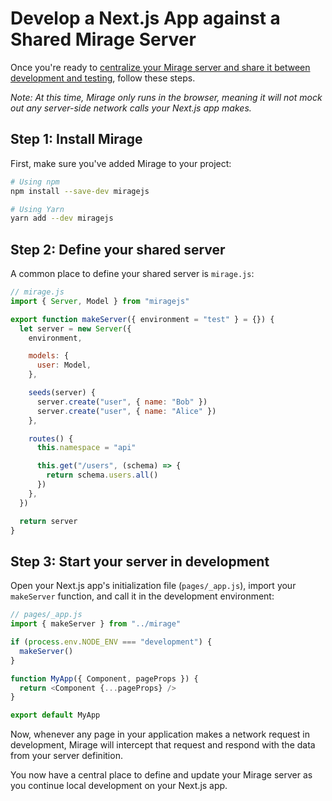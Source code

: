 # Develop a Next.js App against a Shared Mirage Server

Once you're ready to [centralize your Mirage server and share it between development and testing](/docs/workflow-tips/#sharing-your-server-between-development-and-testing), follow these steps.

_Note: At this time, Mirage only runs in the browser, meaning it will not mock out any server-side network calls your Next.js app makes._

## Step 1: Install Mirage

First, make sure you've added Mirage to your project:

```bash
# Using npm
npm install --save-dev miragejs

# Using Yarn
yarn add --dev miragejs
```

## Step 2: Define your shared server

A common place to define your shared server is `mirage.js`:

```js
// mirage.js
import { Server, Model } from "miragejs"

export function makeServer({ environment = "test" } = {}) {
  let server = new Server({
    environment,

    models: {
      user: Model,
    },

    seeds(server) {
      server.create("user", { name: "Bob" })
      server.create("user", { name: "Alice" })
    },

    routes() {
      this.namespace = "api"

      this.get("/users", (schema) => {
        return schema.users.all()
      })
    },
  })

  return server
}
```

## Step 3: Start your server in development

Open your Next.js app's initialization file (`pages/_app.js`), import your `makeServer` function, and call it in the development environment:

```js
// pages/_app.js
import { makeServer } from "../mirage"

if (process.env.NODE_ENV === "development") {
  makeServer()
}

function MyApp({ Component, pageProps }) {
  return <Component {...pageProps} />
}

export default MyApp
```

Now, whenever any page in your application makes a network request in development, Mirage will intercept that request and respond with the data from your server definition.

You now have a central place to define and update your Mirage server as you continue local development on your Next.js app.
